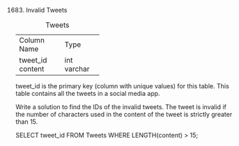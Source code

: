 1683. Invalid Tweets

Table: Tweets

+----------------+---------+
| Column Name    | Type    |
+----------------+---------+
| tweet_id       | int     |
| content        | varchar |
+----------------+---------+
tweet_id is the primary key (column with unique values) for this table.
This table contains all the tweets in a social media app.
 

Write a solution to find the IDs of the invalid tweets. The tweet is invalid if the number of characters used in the content of the tweet is strictly greater than 15.

SELECT tweet_id FROM Tweets 
WHERE LENGTH(content) > 15;

